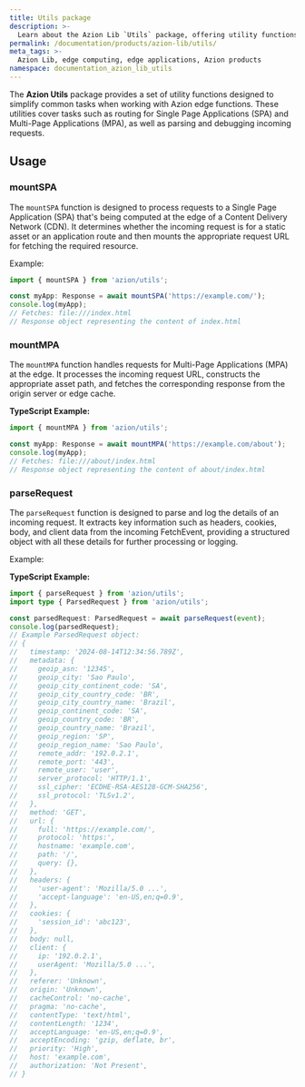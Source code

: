 ```yaml
---
title: Utils package
description: >-
  Learn about the Azion Lib `Utils` package, offering utility functions for Azion edge functions.
permalink: /documentation/products/azion-lib/utils/
meta_tags: >-
  Azion Lib, edge computing, edge applications, Azion products
namespace: documentation_azion_lib_utils
---
```


The **Azion Utils** package provides a set of utility functions designed to simplify common tasks when working with Azion edge functions. These utilities cover tasks such as routing for Single Page Applications (SPA) and Multi-Page Applications (MPA), as well as parsing and debugging incoming requests.

## Usage

### mountSPA

The `mountSPA` function is designed to process requests to a Single Page Application (SPA) that's being computed at the edge of a Content Delivery Network (CDN). It determines whether the incoming request is for a static asset or an application route and then mounts the appropriate request URL for fetching the required resource.

Example:

```typescript
import { mountSPA } from 'azion/utils';

const myApp: Response = await mountSPA('https://example.com/');
console.log(myApp);
// Fetches: file:///index.html
// Response object representing the content of index.html
```

### mountMPA

The `mountMPA` function handles requests for Multi-Page Applications (MPA) at the edge. It processes the incoming request URL, constructs the appropriate asset path, and fetches the corresponding response from the origin server or edge cache.

**TypeScript Example:**

```typescript
import { mountMPA } from 'azion/utils';

const myApp: Response = await mountMPA('https://example.com/about');
console.log(myApp);
// Fetches: file:///about/index.html
// Response object representing the content of about/index.html
```

### parseRequest

The `parseRequest` function is designed to parse and log the details of an incoming request. It extracts key information such as headers, cookies, body, and client data from the incoming FetchEvent, providing a structured object with all these details for further processing or logging.

Example:

**TypeScript Example:**

```typescript
import { parseRequest } from 'azion/utils';
import type { ParsedRequest } from 'azion/utils';

const parsedRequest: ParsedRequest = await parseRequest(event);
console.log(parsedRequest);
// Example ParsedRequest object:
// {
//   timestamp: '2024-08-14T12:34:56.789Z',
//   metadata: {
//     geoip_asn: '12345',
//     geoip_city: 'Sao Paulo',
//     geoip_city_continent_code: 'SA',
//     geoip_city_country_code: 'BR',
//     geoip_city_country_name: 'Brazil',
//     geoip_continent_code: 'SA',
//     geoip_country_code: 'BR',
//     geoip_country_name: 'Brazil',
//     geoip_region: 'SP',
//     geoip_region_name: 'Sao Paulo',
//     remote_addr: '192.0.2.1',
//     remote_port: '443',
//     remote_user: 'user',
//     server_protocol: 'HTTP/1.1',
//     ssl_cipher: 'ECDHE-RSA-AES128-GCM-SHA256',
//     ssl_protocol: 'TLSv1.2',
//   },
//   method: 'GET',
//   url: {
//     full: 'https://example.com/',
//     protocol: 'https:',
//     hostname: 'example.com',
//     path: '/',
//     query: {},
//   },
//   headers: {
//     'user-agent': 'Mozilla/5.0 ...',
//     'accept-language': 'en-US,en;q=0.9',
//   },
//   cookies: {
//     'session_id': 'abc123',
//   },
//   body: null,
//   client: {
//     ip: '192.0.2.1',
//     userAgent: 'Mozilla/5.0 ...',
//   },
//   referer: 'Unknown',
//   origin: 'Unknown',
//   cacheControl: 'no-cache',
//   pragma: 'no-cache',
//   contentType: 'text/html',
//   contentLength: '1234',
//   acceptLanguage: 'en-US,en;q=0.9',
//   acceptEncoding: 'gzip, deflate, br',
//   priority: 'High',
//   host: 'example.com',
//   authorization: 'Not Present',
// }
```
